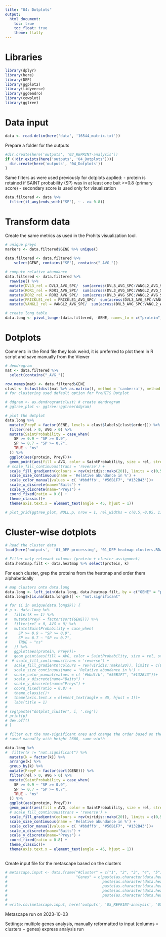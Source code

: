 ```yaml
---
title: "04: Dotplots"
output: 
  html_document:
    toc: true
    toc_float: true
    theme: flatly
---
```


# Libraries

```r
library(dplyr)
library(here)
library(DEP)
library(ggplot2)
library(tidyverse)
library(ggdendro)
library(cowplot)
library(ggtree)
```

# Data input

```r
data <- read.delim(here('data', '16544_matrix.txt'))
```

Prepare a folder for the outputs
```r
#dir.create(here('outputs', '03_REPRINT-analysis'))
if (!dir.exists(here('outputs', '04_Dotplots'))){
  dir.create(here('outputs', '04_Dotplots'))
}
```

Same filters as were used previously for dotplots applied:
- protein is retained if SAINT probability (SP) was in at least one bait >=0.8 (primary score)
- secondary score is used only for visualization

```r
data.filtered <- data %>%
  filter(if_any(ends_with("SP"), ~ . >= 0.8))
```

# Transform data

Create the same metrics as used in the Prohits visualization tool.

```r
# unique preys
markers <- data.filtered$GENE %>% unique()

data.filtered <- data.filtered %>%
    select(GENE, contains("SP"), contains("_AVG_"))
  
# compute relative abundance
data.filtered <- data.filtered %>%
  rowwise() %>%
  mutate(DVL3_rel = DVL3_AVG_SPC/  sum(across(DVL3_AVG_SPC:VANGL2_AVG_SPC)) * 100) %>%
  mutate(ROR1_rel = ROR1_AVG_SPC/  sum(across(DVL3_AVG_SPC:VANGL2_AVG_SPC)) * 100) %>%
  mutate(ROR2_rel = ROR2_AVG_SPC/  sum(across(DVL3_AVG_SPC:VANGL2_AVG_SPC)) * 100) %>%
  mutate(PRICKLE1_rel = PRICKLE1_AVG_SPC/  sum(across(DVL3_AVG_SPC:VANGL2_AVG_SPC)) * 100) %>%
  mutate(VANGL2_rel = VANGL2_AVG_SPC/  sum(across(DVL3_AVG_SPC:VANGL2_AVG_SPC)) * 100) 

# create long table
data.long <- pivot_longer(data.filtered, -GENE, names_to = c("protein", ".value"), names_sep = "_")
```

# Dotplots

Comment: in the Rmd file they look weird, it is preferred to plot them in R script and save manually from the Viewer

```r

# dendrogram
mat <- data.filtered %>%
  select(contains("_AVG_"))

row.names(mat) <- data.filtered$GENE
clust <- hclust(dist(mat %>% as.matrix(), method = 'canberra'), method = 'ward.D') # hclust with distance matrix
# for clustering used default option for ProHITS Dotplot

# ddgram <- as.dendrogram(clust) # create dendrogram
# ggtree_plot <- ggtree::ggtree(ddgram)

# plot the dotplot
data.long %>%
  mutate(PreyF = factor(GENE, levels = clust$labels[clust$order])) %>% 
  filter(rel > 0, AVG > 0) %>% 
  mutate(SaintProbability = case_when(
    SP >= 0.9 ~ "SP >= 0.9",
    SP >= 0.7 ~ "SP >= 0.7",
    TRUE ~ "ns"
  )) %>%
  ggplot(aes(protein, PreyF))+
  geom_point(aes(fill = AVG, color = SaintProbability, size = rel, stroke = SP) , shape = 21 ) +  
 # scale_fill_continuous(trans = 'reverse') +
  scale_fill_gradientn(colours = rev(viridis::mako(20)), limits = c(0,50), oob = scales::squish, name = 'Avg abundance') +
  scale_size_continuous(name = 'Relative abundance in %') +
  scale_color_manual(values = c( '#bbdffb', "#56B1F7", "#132B43"))+
  scale_x_discrete(name="Baits") +
  scale_y_discrete(name="Preys") +
  coord_fixed(ratio = 0.8) +
  theme_classic()+
  theme(axis.text.x = element_text(angle = 45, hjust = 1))

# plot_grid(ggtree_plot, NULL,p, nrow = 1, rel_widths = c(0.5,-0.05, 1), align = 'h')

```

# Cluster-wise dotplots

```r

# Read the cluster data
load(here('outputs',  '01_DEP-processing', '01_DEP-heatmap-clusters.RData'))

# Filter only relevant columns (protein + cluster assignment)
data.heatmap.filt <- data.heatmap %>% select(protein, k)
```

For each cluster, grep the proteins from the heatmap and order them alphabetically
```r
# map clusters onto data.long
data.long <- left_join(data.long, data.heatmap.filt, by = c("GENE" = "protein"))
data.long$k[is.na(data.long$k)] <- "not.significant"

# for (i in unique(data.long$k)) {
# p <- data.long %>%
#   filter(k == 1) %>%
#   mutate(PreyF = factor(sort(GENE))) %>% 
#   filter(rel > 0, AVG > 0) %>% 
#   mutate(SaintProbability = case_when(
#     SP >= 0.9 ~ "SP >= 0.9",
#     SP >= 0.7 ~ "SP >= 0.7",
#     TRUE ~ "ns"
#   )) %>%
#   ggplot(aes(protein, PreyF))+
#   geom_point(aes(fill = AVG, color = SaintProbability, size = rel, stroke = SP) , shape = 21 ) +  
#  # scale_fill_continuous(trans = 'reverse') +
#   scale_fill_gradientn(colours = rev(viridis::mako(20)), limits = c(0,50), oob = scales::squish, name = 'Avg abundance') +
#   scale_size_continuous(name = 'Relative abundance in %') +
#   scale_color_manual(values = c( '#bbdffb', "#56B1F7", "#132B43"))+
#   scale_x_discrete(name="Baits") +
#   scale_y_discrete(name="Preys") +
#   coord_fixed(ratio = 0.8) +
#   theme_classic()+
#   theme(axis.text.x = element_text(angle = 45, hjust = 1))+
#   labs(title = 1)
# 
# svg(paste("dotplot_cluster", i, '.svg'))
# print(p)
# dev.off()
# }

# filter out the non-significant ones and change the order based on the clusters
# saved manually with height 2600, same width

data.long %>%
#  filter(k != "not.significant") %>%
  mutate(k = factor(k)) %>%
  arrange(k) %>%
  group_by(k) %>%
  mutate(PreyF = factor(sort(GENE))) %>% 
  filter(rel > 0, AVG > 0) %>%
  mutate(SaintProbability = case_when(
    SP >= 0.9 ~ "SP >= 0.9",
    SP >= 0.7 ~ "SP >= 0.7",
    TRUE ~ "ns"
  )) %>%
  ggplot(aes(protein, PreyF))+
  geom_point(aes(fill = AVG, color = SaintProbability, size = rel, stroke = SP) , shape = 21 ) +
  # scale_fill_continuous(trans = 'reverse') +
  scale_fill_gradientn(colours = rev(viridis::mako(20)), limits = c(0,50), oob = scales::squish, name = 'Avg abundance') +
  scale_size_continuous(name = 'Relative abundance in %') +
  scale_color_manual(values = c( '#bbdffb', "#56B1F7", "#132B43"))+
  scale_x_discrete(name="Baits") +
  scale_y_discrete(name="Preys") +
  coord_fixed(ratio = 0.8) +
  theme_classic()+
  theme(axis.text.x = element_text(angle = 45, hjust = 1))
  
```

Create input file for the metascape based on the clusters

```r
# metascape.input <- data.frame("#Cluster" = c("1", "2", "3", "4", "5"),
#                               "Genes" = c(paste(as.character(data.heatmap$protein[data.heatmap$k == 1]),collapse=", ",sep=""),
#                                           paste(as.character(data.heatmap$protein[data.heatmap$k == 2]),collapse=", ",sep=""),
#                                           paste(as.character(data.heatmap$protein[data.heatmap$k == 3]),collapse=", ",sep=""),
#                                           paste(as.character(data.heatmap$protein[data.heatmap$k == 4]),collapse=", ",sep=""),
#                                           paste(as.character(data.heatmap$protein[data.heatmap$k == 5]),collapse=", ",sep="")))
# 
# write.csv(metascape.input, here('outputs', '05_REPRINT-analysis', '05_metascape-input.csv'), row.names = FALSE)
```

Metascape run on 2023-10-03

Settings: multiple genes analysis, manually reformatted to input (columns = clusters + genes)
express analysis run
